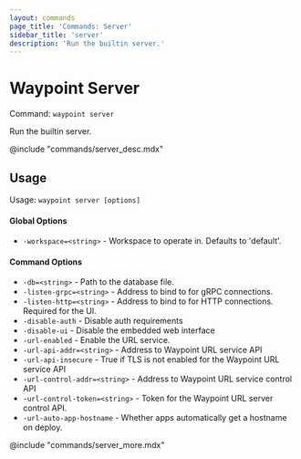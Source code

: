 ```yaml
---
layout: commands
page_title: 'Commands: Server'
sidebar_title: 'server'
description: 'Run the builtin server.'
---
```


# Waypoint Server

Command: `waypoint server`

Run the builtin server.

@include "commands/server_desc.mdx"

## Usage

Usage: `waypoint server [options]`

#### Global Options

- `-workspace=<string>` - Workspace to operate in. Defaults to 'default'.

#### Command Options

- `-db=<string>` - Path to the database file.
- `-listen-grpc=<string>` - Address to bind to for gRPC connections.
- `-listen-http=<string>` - Address to bind to for HTTP connections. Required for the UI.
- `-disable-auth` - Disable auth requirements
- `-disable-ui` - Disable the embedded web interface
- `-url-enabled` - Enable the URL service.
- `-url-api-addr=<string>` - Address to Waypoint URL service API
- `-url-api-insecure` - True if TLS is not enabled for the Waypoint URL service API
- `-url-control-addr=<string>` - Address to Waypoint URL service control API
- `-url-control-token=<string>` - Token for the Waypoint URL server control API.
- `-url-auto-app-hostname` - Whether apps automatically get a hostname on deploy.

@include "commands/server_more.mdx"
